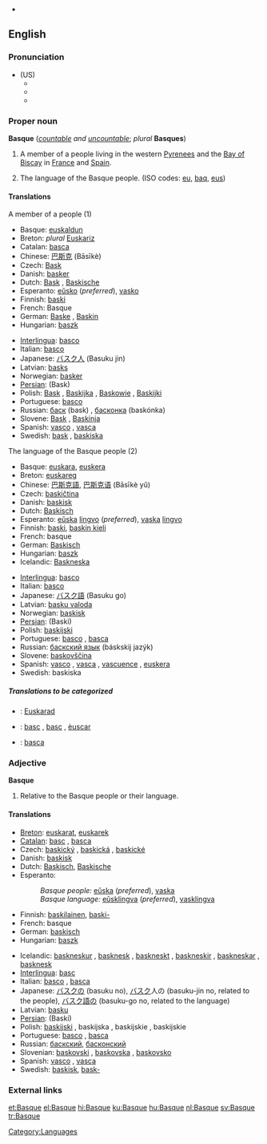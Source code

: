 {{interwiktionary|code=eu}}
*{{see|basque}}
==English==
{{wikipedia}}
===Pronunciation===
*(US)
**{{AHD|/bask/}}
**{{IPA|/bæsk/}}
**{{SAMPA|/b{sk/}}

===Proper noun===
'''Basque''' (''[[countable]] and [[uncountable]]''; ''plural'' '''Basques''')

# A member of a people living in the western [[Pyrenees]] and the [[Bay of Biscay]] in [[France]] and [[Spain]].
# {{uncountable}} The language of the Basque people. (ISO codes: [[eu]], [[baq]], [[eus]])

====Translations====
;A member of a people (1)
{{top}}
*Basque: [[euskaldun]]
*Breton: ''plural'' [[Euskariz]]
*Catalan: [[basca]] {{f}}
*Chinese: [[巴斯克]] (Bāsīkè)
*Czech: [[Bask]] {{m}}
*Danish: [[basker]]
*Dutch: [[Bask]] {{m}}, [[Baskische]] {{f}}
*Esperanto: [[eŭsko]] (''preferred''), [[vasko]]
*Finnish: [[baski]]
*French: Basque {{mf}}
*German: [[Baske]] {{m}}, [[Baskin]] {{f}}
*Hungarian: [[baszk]]
{{mid}}
*[[Interlingua]]: [[basco]]
*Italian: [[basco]] {{m}}
*Japanese: [[バスク人]] (Basuku jin)
*Latvian: [[basks]] {{m}}
*Norwegian: [[basker]]
*[[Persian]]: {{FAchar|[[باسک]]}} (Bask)
*Polish: [[Bask]] {{m}}, [[Baskijka]] {{f}}, [[Baskowie]] {{m}} {{p}}, [[Baskijki]] {{f}} {{p}}
*Portuguese: [[basco]] {{m}}
*Russian: [[баск]] (bask) {{m}}, [[басконка]] (baskónka) {{f}}
*Slovene: [[Bask]] {{m}}, [[Baskinja]] {{f}}
*Spanish: [[vasco]] {{m}}, [[vasca]] {{f}}
*Swedish: [[bask]] {{m}}, [[baskiska]] {{f}}
{{bottom}}

;The language of the Basque people (2)
{{top}}
*Basque: [[euskara]], [[euskera]]
*Breton: [[euskareg]] {{m}}
*Chinese: [[巴斯克語]], [[巴斯克语]] (Bāsīkè yǔ)
*Czech: [[baskičtina]] {{f}}
*Danish: [[baskisk]]
*Dutch: [[Baskisch]] {{n}}
*Esperanto: [[eŭska]] [[lingvo]] (''preferred''), [[vaska]] [[lingvo]]
*Finnish: [[baski]], [[baskin kieli]]
*French: basque {{m}}
*German: [[Baskisch]] {{n}}
*Hungarian: [[baszk]]
*Icelandic: [[Baskneska]]
{{mid}}
*[[Interlingua]]: [[basco]]
*Italian: [[basco]] {{m}}
*Japanese: [[バスク語]] (Basuku go)
*Latvian: [[basku valoda]] {{f}}
*Norwegian: [[baskisk]]
*[[Persian]]: {{FAchar|[[باسکی]]}} (Baski)
*Polish: [[baskijski]] {{m}}
*Portuguese: [[basco]] {{m}}, [[basca]] {{f}}
*Russian: [[баскский язык]] (báskskij jazýk) {{m}}
*Slovene: [[baskovščina]] {{f}}
*Spanish: [[vasco]] {{m}}, [[vasca]] {{f}}, [[vascuence]] {{m}}, [[euskera]] {{m}}
*Swedish: baskiska {{c}}
{{bottom}}

=====Translations to be categorized=====
{{checktrans}}
{{top}}
*{{ttbc|Breton}}: [[Euskarad]] {{m}}
*{{ttbc|Catalan}}: [[basc]] {{m}}, [[basc]] {{m}}, [[èuscar]] {{m}}
{{mid}}
*{{ttbc|Romanian}}: [[basca]]
{{bottom}}

===Adjective===
'''Basque'''

# Relative to the Basque people or their language.

====Translations====
{{top}}
*[[Breton]]: [[euskarat]], {{italbrac|relative to the language}} [[euskarek]]
*[[Catalan]]: [[basc]] {{m}}, [[basca]] {{f}}
*Czech: [[baskický]] {{m}}, [[baskická]] {{f}}, [[baskické]] {{n}}
*Danish: [[baskisk]]
*Dutch: [[Baskisch]], [[Baskische]]
*Esperanto:
*: ''Basque people:'' [[eŭska]] (''preferred''), [[vaska]]
*: ''Basque language:'' [[eŭsklingva]] (''preferred''), [[vasklingva]]
*Finnish: [[baskilainen]], [[baski|baski-]]
*French: basque
*German: [[baskisch]]
*Hungarian: [[baszk]]
{{mid}}
*Icelandic: [[baskneskur]] {{m}}, [[basknesk]] {{f}}, [[baskneskt]] {{n}}, [[baskneskir]] {{m}} {{p}}, [[baskneskar]] {{f}} {{p}}, [[basknesk]] {{n}} {{p}}
*[[Interlingua]]: [[basc]]
*Italian: [[basco]] {{m}}, [[basca]] {{f}}
*Japanese: [[バスク]]の (basuku no), [[バスク]]人の (basuku-jin no, related to the people), [[バスク語]]の (basuku-go no, related to the language)
*Latvian: [[basku]]
*[[Persian]]: {{FAchar|[[باسکی]]}} (Baski)
*Polish: [[baskijski]] {{m}}, baskijska {{f}}, baskijskie {{n}}, baskijskie {{p}}
*Portuguese: [[basco]] {{m}}, [[basca]] {{f}}
*Russian: [[баскский]], [[басконский]]
*Slovenian: [[baskovski]] {{m}}, [[baskovska]] {{f}}, [[baskovsko]] {{n}}
*Spanish: [[vasco]] {{m}}, [[vasca]] {{f}}
*Swedish: [[baskisk]], [[bask-]]
{{bottom}}

===External links===
{{ethnologue|code=eus}}
{{ethnologue|lang=Navarro-Labourdin Basque|code=bqe}}
{{ethnologue|lang=Souletin Basque|code=bsz}}

[[Category:Languages]]

[[et:Basque]]
[[el:Basque]]
[[hi:Basque]]
[[ku:Basque]]
[[hu:Basque]]
[[nl:Basque]]
[[sv:Basque]]
[[tr:Basque]]